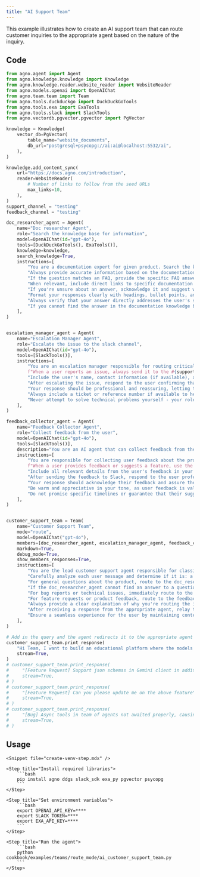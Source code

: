 ```yaml
---
title: "AI Support Team"
---
```


This example illustrates how to create an AI support team that can route customer inquiries to the appropriate agent based on the nature of the inquiry.

## Code

```python cookbook/examples/teams/route_mode/ai_customer_support_team.py
from agno.agent import Agent
from agno.knowledge.knowledge import Knowledge
from agno.knowledge.reader.website_reader import WebsiteReader
from agno.models.openai import OpenAIChat
from agno.team.team import Team
from agno.tools.duckduckgo import DuckDuckGoTools
from agno.tools.exa import ExaTools
from agno.tools.slack import SlackTools
from agno.vectordb.pgvector.pgvector import PgVector

knowledge = Knowledge(
    vector_db=PgVector(
        table_name="website_documents",
        db_url="postgresql+psycopg://ai:ai@localhost:5532/ai",
    ),
)

knowledge.add_content_sync(
    url="https://docs.agno.com/introduction",
    reader=WebsiteReader(
        # Number of links to follow from the seed URLs
        max_links=10,
    ),
)
support_channel = "testing"
feedback_channel = "testing"

doc_researcher_agent = Agent(
    name="Doc researcher Agent",
    role="Search the knowledge base for information",
    model=OpenAIChat(id="gpt-4o"),
    tools=[DuckDuckGoTools(), ExaTools()],
    knowledge=knowledge,
    search_knowledge=True,
    instructions=[
        "You are a documentation expert for given product. Search the knowledge base thoroughly to answer user questions.",
        "Always provide accurate information based on the documentation.",
        "If the question matches an FAQ, provide the specific FAQ answer from the documentation.",
        "When relevant, include direct links to specific documentation pages that address the user's question.",
        "If you're unsure about an answer, acknowledge it and suggest where the user might find more information.",
        "Format your responses clearly with headings, bullet points, and code examples when appropriate.",
        "Always verify that your answer directly addresses the user's specific question.",
        "If you cannot find the answer in the documentation knowledge base, use the DuckDuckGoTools or ExaTools to search the web for relevant information to answer the user's question.",
    ],
)


escalation_manager_agent = Agent(
    name="Escalation Manager Agent",
    role="Escalate the issue to the slack channel",
    model=OpenAIChat(id="gpt-4o"),
    tools=[SlackTools()],
    instructions=[
        "You are an escalation manager responsible for routing critical issues to the support team.",
        f"When a user reports an issue, always send it to the #{support_channel} Slack channel with all relevant details using the send_message toolkit function.",
        "Include the user's name, contact information (if available), and a clear description of the issue.",
        "After escalating the issue, respond to the user confirming that their issue has been escalated.",
        "Your response should be professional and reassuring, letting them know the support team will address it soon.",
        "Always include a ticket or reference number if available to help the user track their issue.",
        "Never attempt to solve technical problems yourself - your role is strictly to escalate and communicate.",
    ],
)

feedback_collector_agent = Agent(
    name="Feedback Collector Agent",
    role="Collect feedback from the user",
    model=OpenAIChat(id="gpt-4o"),
    tools=[SlackTools()],
    description="You are an AI agent that can collect feedback from the user.",
    instructions=[
        "You are responsible for collecting user feedback about the product or feature requests.",
        f"When a user provides feedback or suggests a feature, use the Slack tool to send it to the #{feedback_channel} channel using the send_message toolkit function.",
        "Include all relevant details from the user's feedback in your Slack message.",
        "After sending the feedback to Slack, respond to the user professionally, thanking them for their input.",
        "Your response should acknowledge their feedback and assure them that it will be taken into consideration.",
        "Be warm and appreciative in your tone, as user feedback is valuable for improving our product.",
        "Do not promise specific timelines or guarantee that their suggestions will be implemented.",
    ],
)


customer_support_team = Team(
    name="Customer Support Team",
    mode="route",
    model=OpenAIChat("gpt-4o"),
    members=[doc_researcher_agent, escalation_manager_agent, feedback_collector_agent],
    markdown=True,
    debug_mode=True,
    show_members_responses=True,
    instructions=[
        "You are the lead customer support agent responsible for classifying and routing customer inquiries.",
        "Carefully analyze each user message and determine if it is: a question that needs documentation research, a bug report that requires escalation, or product feedback.",
        "For general questions about the product, route to the doc_researcher_agent who will search documentation for answers.",
        "If the doc_researcher_agent cannot find an answer to a question, escalate it to the escalation_manager_agent.",
        "For bug reports or technical issues, immediately route to the escalation_manager_agent.",
        "For feature requests or product feedback, route to the feedback_collector_agent.",
        "Always provide a clear explanation of why you're routing the inquiry to a specific agent.",
        "After receiving a response from the appropriate agent, relay that information back to the user in a professional and helpful manner.",
        "Ensure a seamless experience for the user by maintaining context throughout the conversation.",
    ],
)

# Add in the query and the agent redirects it to the appropriate agent
customer_support_team.print_response(
    "Hi Team, I want to build an educational platform where the models are have access to tons of study materials, How can Agno platform help me build this?",
    stream=True,
)
# customer_support_team.print_response(
#     "[Feature Request] Support json schemas in Gemini client in addition to pydantic base model",
#     stream=True,
# )
# customer_support_team.print_response(
#     "[Feature Request] Can you please update me on the above feature",
#     stream=True,
# )
# customer_support_team.print_response(
#     "[Bug] Async tools in team of agents not awaited properly, causing runtime errors ",
#     stream=True,
# )
```


## Usage

<Steps>

    <Snippet file="create-venv-step.mdx" />

    <Step title="Install required libraries">
        ```bash
        pip install agno ddgs slack_sdk exa_py pgvector psycopg
        ```
    </Step>

    <Step title="Set environment variables">
        ```bash
        export OPENAI_API_KEY=****
        export SLACK_TOKEN=****
        export EXA_API_KEY=****
        ```
    </Step>

    <Step title="Run the agent">
        ```bash
        python cookbook/examples/teams/route_mode/ai_customer_support_team.py
        ```
    </Step>

</Steps>

